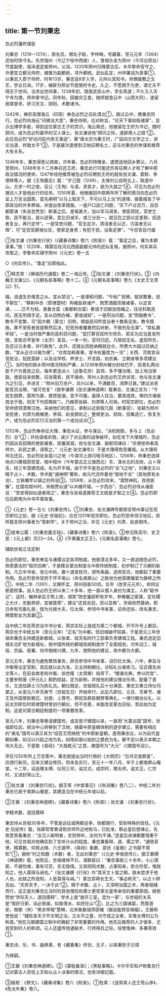 ```yaml
---
---
---
```

title: 第一节刘秉忠
---



忽必烈藩府谋臣

刘秉忠（1216—1274），原名侃，僧名子聪，字仲晦，号藏春，至元元年（1264）还俗时改今名。先世瑞州（今辽宁绥中西南）人，曾祖仕金为邢州（今河北邢台）节度副使，祖泽遂定居邢州。父润，1220年邢州归降蒙古后，木华黎命官守之，许便宜立都元帅府，被推为副都统，寻升都统。武仙乱定，州帅署润为录事①，以秉忠入质于帅府，时年13岁。秉忠自8岁入学，元帅以其知书，命僚属教之文艺，学业日进。17岁，被辟为邢台节度使府令史。久之，不愿困于为吏，谓丈夫不得志于世间，当求出世间事，1238年初，隐居武安山中，学全真道；不久又入天宁寺为僧，师命掌书记。同年秋，因蝗灾乏食，随师就食云中（山西大同），遂留居南堂寺，研习天文、阴阳、术数诸书。

1242年，禅宗高僧海云（印简）奉忽必烈之召赴漠北①，路过云中，携秉忠同行。忽必烈向海云“问佛法大意”，秉忠侍侧，应对称旨，“论天下事如指诸掌”，显示出博学多能，得到这位蒙古王子的赏识。海云南还，他被留在王府为书记，随时顾问，成为忽必烈最早的汉人谋士。张文谦说他“顾问之际，遂辟用人之路”②，此后忽必烈“好访问前代帝王事迹”，慕“唐太宗为秦王时，广延四方文学之士，讲论治道，终致太平”③，于是屡次遣使到汉地征聘名士，这与刘秉忠的参谋和推荐大有关系。

1246年冬，秉忠得悉父病故，次年春，忽必烈特赠金，遣使送他回乡葬父，六月至邢州，1248年冬十二月奉召还王府，秉忠此行可能还负有征聘人才和了解中原政治情况的使命，1247年经他推荐被忽必烈征聘到王府的就有张文谦、窦默、李德辉等人。据《王恂墓志》载：“岁己酉（1249），太保刘公自邢北上，取道中山，方求一时之俊，召公（王恂）与语，贤其才，欲为大就之”④，可见为忽必烈搜访人才是他此行的任务。1250年夏，他根据回中原两年所了解的情况向忽必烈呈上万言治国策，首先阐明“以马上取天下，不可以马上治”的道理，接着报告了中原政治的许多弊端，并提出改革措施。一是户口逃亡问题，“天下户过百万，自忽都那演（失吉忽秃忽）断事之后，差徭甚大，加以军马调发，使臣烦扰，官吏乞取，民不能当，是以逃窜。宜比旧减半，或三分去一，就见在之民以定差税，招逃者复业，再行定夺”。一是官吏问题，“官无定次，清洁者无以迁，污滥者无以降”，可“定百官爵禄仪仗，使家足身贵；有犯于民，设条定罪”。“今百官自行威

①张文谦《刘秉忠行状》（《藏春诗集》卷六《附录》）载：“事定之后，署为本郡录事。”按：1225年，降蒙后任河北西路副都元帅的武仙复叛，据邢州，何实率兵攻取之，孛鲁命实镇守邢州（《元史》卷一五

○《何实传》）。“事定”应即指此。

①释念常：《佛祖历代通载》卷二一海云传。②张文谦：《刘秉忠行状》。③《内翰王文康公》，《元朝名臣事略》卷十二。④《元朝名臣事略》卷九《太史王文肃公》引。

福，进退生杀惟意之从，宜从禁治”。一是课税问题，“今地广民微，赋敛繁重，民不聊生”，“移剌中丞（耶律楚材）拘榷盐铁诸产、商贾酒醋货殖诸事，以定宣课，……已不为轻。奥鲁合蛮（奥都剌合蛮）奏请于旧额加倍榷之，往往科取民间，民无所措手足。宜从旧例办榷，更或减轻”。一是刑法问题，宜“明施教令”，教令不宜繁，可“因大朝（蒙古）旧例，增益民间所宜设者十数条足矣。教令既施，罪不至死者皆提察然后决，犯死刑者覆奏然后听断，不致刑及无辜”。“禁私置牢狱”。一是当时很严重的高利贷问题，“宜打算官民所欠债负，若实为应当差发所借，宜依合罕皇帝（太宗）圣旨，一本一利，官司归还。凡陪偿无名，虚契所负，及还过元本者，并行赦免”。此外，还提出百姓纳粮就远仓，所费大大超过应纳之数，“宜从近仓以输为便”，“仓库加耗甚重，宜令权量度为一法”；关西、河南宜设官抚治，招民垦辟；以及设学校、养贤士、开言路、劝农桑、立朝省等多项建议①。当时他的故乡邢州情况特别严重，从1236年邢州被分封给巴歹、启昔礼两功臣千户为食邑之后，每年更迭派人（达鲁花赤）监领，多不懂治理，加上地当驿路，使臣往来频繁，征敛需索，民不堪命。邢州人到忽必烈王府诉苦，他与张文谦为之引见，并进言：“邢州旧万余户，兵兴以来，不满数百，凋弊日甚。”建议派贤能官员治理，“或可完复”（按李谦撰《张文谦神道碑》载秉总、文谦之言为：“今民生困弊，莫邢为甚，救焚拯溺，宜不可缓。盍择人往治，要其成效，俾四方诸侯效法于我，则天下均受赐矣”）。乃推荐张耕、刘肃等人可用。时宪宗即位，忽必烈受命统领漠南汉地，采纳他们的意见，承制以近臣脱兀脱（断事官）、张耕为邢州安抚使，刘肃为商榷使，李简、赵良弼佐之，整顿吏治、财政，招集逃亡，恢复生产，成为忽必烈实行汉法的第一个成功试点①。

1252年，忽必烈奉命征大理，秉忠从征，参与谋议，“决机制胜，多与上（忽必烈）合”②；并劝请戒杀戮，减少了对云南的战争破坏。如在攻下大理城时，忽必烈因派去招降的使臣被害，欲屠其城，他与张文谦、姚枢同谏曰：“杀使拒命者高祥尔，非民之罪，请宥之。”（《元史·张文谦传》）于是大理得免受屠城。从大理班师北还后，忽必烈驻金莲川之地（今滦河上游闪电河地区），1256年，命秉忠选择地点兴建城郭宫室，相中桓州（今年蒙古正兰旗西北）东、滦水北的龙岗，占卜得吉，经三年营建而成，名为开平城。由于开平是忽必烈的“龙飞之地”，刘秉忠又以精于占卜、术数，学术能“通神明”著称，故元代流传着他“借地于龙”（其地原有水池）、立铁幡竿以镇之的传说③。1259年，从忽必烈攻宋，“潜赞神机，孜孜匪懈”。在围攻鄂州时，宋相贾似道“以木栅环城，一夕而办”，忽必烈对侍从诸臣说：“吾安得如似道者用之”，秉忠与张易遂推荐王文统是才智之士④。忽必烈即位后即用为中书平章政事。

①《元史》卷一五七《刘秉忠传》。①刘秉忠、张文谦碑传都把言邢州事记在宪宗即位之前，据《元史·世祖纪》，应在1251年宪宗即位，忽必烈受命领汉地后，但所载言邢州事者为“答剌罕”。关于邢州之治，并见《元史》刘肃、赵良弼传。

②徒单公履：《刘秉忠墓志铭》，《藏春诗集》卷六《附录》。③参见陈高华、史卫民：《元上都》页23—24。④《平章廉文正王》，《元朝名臣事略》卷七。

辅助世祖立法定制

忽必烈即位，秉忠奉旨与诸儒议定各项制度。他居漠北多年，又一直追随忽必烈，熟悉蒙古的“祖宗旧典”，于是糅合蒙古制度与中原传统制度，初步制订了元朝的新制。凡立中书省，改元中统，置十道宣抚司，颁布条画，选用官员，他都起了重要作用。忽必烈曾命官府于开平南山（命名南屏山）之胜地为他营建庵堂为静修之所①，中统二年（1261），又赐怀孟、邢州田各50顷。五年（改至元元年），命同议枢密院事。自入忽必烈王府以来二十多年，他一直以僧人身份为谋主，人称“聪书记”，这时，翰林承旨王鹗上疏，谓其“效忠藩邸积有岁年，参帷幄之密谋，定社稷之大计，忠勤劳绩，宜被褒荣”，建议“还其衣冠，崇以显秩”。世祖欣然嘉纳，即日命有司备礼册，授为光禄大夫，位太保，参领中书省事，诏命还俗，改名秉忠，聘窦默女为其妻②。

自中统二年在燕京设中书分省，燕京实际上就成为第二个都城，开平升号上都后，燕京也于中统五年（至元元年）“正名”为中都。但旧城破坏较甚，于是至元三年世祖命秉忠主持建造新都城，以张柔、段天佑同行工部事负责建城工程。秉忠选定旧城东北旷地为新城址，按中国传统的都城宫阙制度作了全面规划，次年动工，城垣、宗庙、衙署、坊市相继兴建。九年，按照他的建议，改中都为大都。

至元五年，秉忠为避免繁琐事务，辞去参领中书省事，诏仍位太保。六年，奉旨与许衡等议定官制，其后就以此为准，又主持制朝仪，访知礼仪者练习，征召儒生尚文等人，在前金故老和许衡、徐世隆（太常卿）指导下，“稽诸古典，参以时宜”，主要参照唐《开元礼》斟酌损益，定为新制，并按他的建议搜访乐师，配备了音乐，又选怯薛士习为执礼员。朝仪既定，世祖观礼后十分满意，秉忠又奏立侍仪司掌之，从至元八年天寿节（世祖生日）开始举行，此后凡即位、元旦、天寿节、诸王及外国使臣朝见、封册、上尊号、祭祀及群臣朝贺等典礼，一律行朝会仪礼。以前太宗即位时耶律楚材曾初行朝仪，但不完善，未能改变蒙古旧俗，至此始为定制。这是对蒙古朝廷制度的一项重要改革。

至元八年，刘秉忠等奏请建国号。成吉思汗建国以来，一直用“大蒙古国”国号，世祖即位后，统治中心转移到了汉地，随着中原皇朝体制的逐步建立，需要有相应的“美名”国号以表示其为“绍百王而继统”的中原新皇朝，遂用秉忠议，以为前代皇朝如秦、如汉以兴起之地为名，如隋如唐以始封之爵邑为名，都不足以表示本朝之伟大无比，于是取《易经》“大哉乾元”之意，建国号为“大元”（《建国号诏》）。

早在1250年所上万言策中，秉忠就提出当时行用的《大明历》“日月交食颇差”，应颁行新历。后来又建议修历，但未及实行，至元十一年八月，卒于上都南屏山庵堂。十二年，诏追赠太傅、仪同三司，谥文贞。成宗时，赠太师，谥文正。仁宗时，又进封常山王。

①张文谦：《刘秉忠行状》。据王恽《中堂事记》（《秋涧集》卷八二），中统二年刘秉忠已居于南屏山庵堂，其建造当在中统元年或以前。

②王磐：《刘秉忠神道碑》，《藏春诗集》卷六《附录》；张文谦：《刘秉忠行状》。

学精术数，道冠儒释

秉忠侍从世祖30多年，不管是远征或两都巡幸，他都随行，受到特殊的信任。《元史·后妃传》载，怯薛官曾奏请割京师外近地牧马，已批准，察必皇后想谏止，先故意责备秉忠：“汝汉人聪明者，言则帝听，汝何为不谏。”连皇后进谏都要借重于他，可见世祖对他确实到了言听计从的程度。秉忠兼备释、道、儒之学，“通晓音律，精算数，仰观占候、六壬遁甲、《易经》象数、邵氏《皇极》之书靡不周知”①，据称“时之知数（术数）者，无出刘秉忠”（《元史·李俊民传》）。据王磐撰《神道碑》载，他死后，世祖嗟悼不已，谓群臣曰：“秉忠事朕三十余年，小心慎密，不避险难，事有可否，言无隐情。又其阴阳术数，占事知来，若合符契，惟朕知之，他人莫得与闻也。”（张文谦撰《行状》作“其天文卜筮之精，朕未尝求于他人也，此朕之所自知，人皆莫得与闻。”）蒙古崇拜长生天，“事必称天”，以占卜辨吉凶，“天弃天予，一决于此”②。精于术数、占卜，又深明治国之术，两者相辅而行，这正是刘秉忠比当时的其他僧侣和儒士更受蒙古皇帝亲信的重要原因。姚枢赞他“学际天人，道冠儒释”，学术上是“凿开三室，混为一家”，与世祖的关系是“情好日密，话必夜阑，如鱼得水，如虎在山”③，比之为三国诸葛，西晋道安，南朝（宋）“黑衣宰相”慧琳，北宋象数祖师邵雍（据说能预言祸福）。王磐称誉他说：“辅佐圣天子开文明之治，立太平之基，光守成之业者，实惟太傅刘公为称首。”他在元朝建国立制中的确起了非常重要的作用。他先后推荐的人才很多，尤其受到时人的称颂。元人还盛传他通秘术、行师用兵之际，役使鬼神、多著奇效①。

秉忠诗、乐、书、画俱善，有《藏春集》传世。无子，以弟秉恕子兰璋

为继嗣。

①王磐《刘秉忠神道碑》。②《蒙鞑备录》；《黑鞑事略》。卡尔平尼和卢勃鲁克行记对蒙古人崇信上天和以占卜决事的情况，也有详细记载。

③姚枢：《祭文》，《藏春诗集》卷六《附录》。①危素：《送郭真人还王笥山序》，《危太朴集》卷八。